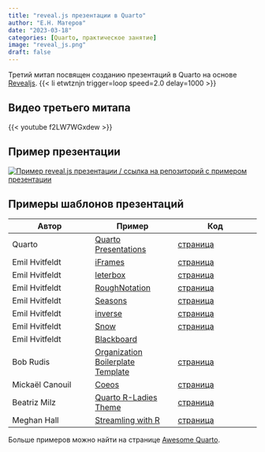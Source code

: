 ```yaml
---
title: "reveal.js презентации в Quarto"
author: "Е.Н. Матеров"
date: "2023-03-18"
categories: [Quarto, практическое занятие]
image: "reveal_js.png"
draft: false
---
```


Третий митап посвящен созданию презентаций в Quarto на основе [Revealjs](https://quarto.org/docs/presentations/revealjs/){target="_blank"}. {{< li etwtznjn trigger=loop speed=2.0 delay=1000 >}}

## Видео третьего митапа

{{< youtube f2LW7WGxdew >}}

## Пример презентации

[![Пример reveal.js презентации / <a href="https://github.com/materov/quarto-meetup-begin/tree/main/materials/revealjs">ссылка на репозиторий</a> с примером презентации](presentation_sample.png)](https://quarto-meetup-begin-revealjs.netlify.app){target="_blank"}

## Примеры шаблонов презентаций {#примеры-шаблонов-презентаций}

| Автор           | Пример                                                                                                                      | Код                                                                                                                        |
|------------------------|------------------------|------------------------|
| Quarto          | [Quarto Presentations](https://quarto.org/docs/presentations/revealjs/demo/){target="_blank"}                               | [страница](https://github.com/quarto-dev/quarto-web/blob/main/docs/presentations/revealjs/demo/index.qmd){target="_blank"} |
| Emil Hvitfeldt  | [iFrames](https://emilhvitfeldt.github.io/quarto-iframe-examples/#/section){target="_blank"}                                | [страница](https://github.com/EmilHvitfeldt/quarto-iframe-examples){target="_blank"}                                       |
| Emil Hvitfeldt  | [leterbox](https://emilhvitfeldt.github.io/quarto-revealjs-letterbox/#/title-slide){target="_blank"}                        | [страница](https://github.com/EmilHvitfeldt/quarto-revealjs-letterbox){target="_blank"}                                    |
| Emil Hvitfeldt  | [RoughNotation](https://emilhvitfeldt.github.io/quarto-roughnotation/#/title-slide){target="_blank"}                        | [страница](https://github.com/EmilHvitfeldt/quarto-roughnotation){target="_blank"}                                         |
| Emil Hvitfeldt  | [Seasons](https://emilhvitfeldt.github.io/quarto-revealjs-seasons/#/section){target="_blank"}                               | [страница](https://github.com/EmilHvitfeldt/quarto-revealjs-seasons){target="_blank"}                                      |
| Emil Hvitfeldt  | [inverse](https://emilhvitfeldt.github.io/quarto-revealjs-inverse/#/title-slide){target="_blank"}                           | [страница](https://github.com/EmilHvitfeldt/quarto-revealjs-inverse){target="_blank"}                                      |
| Emil Hvitfeldt  | [Snow](https://emilhvitfeldt.github.io/quarto-snow/#/title-slide){target="_blank"}                                          | [страница](https://github.com/EmilHvitfeldt/quarto-snow){target="_blank"}                                                  |
| Emil Hvitfeldt  | [Blackboard](https://github.com/EmilHvitfeldt/quarto-blackboard-theme){target="_blank"}                                     |                                                                                                                            |
| Bob Rudis       | [Organization Boilerplate Template](https://hrbrmstr.github.io/quarto-organization-template/#/title-slide){target="_blank"} | [страница](https://github.com/hrbrmstr/quarto-organization-template){target="_blank"}                                      |
| Mickaël Canouil | [Coeos](https://m.canouil.fr/quarto-revealjs-coeos/#/title-slide){target="_blank"}                                          | [страница](https://github.com/mcanouil/quarto-revealjs-coeos){target="_blank"}                                             |
| Beatriz Milz    | [Quarto R-Ladies Theme](https://beatrizmilz.github.io/quarto-rladies-theme/#/title-slide){target="_blank"}                  | [страница](https://github.com/beatrizmilz/quarto-rladies-theme){target="_blank"}                                           |
| Meghan Hall     | [Streamling with R](https://meghan.rbind.io/slides/neair/neair.html#/title-slide){target="_blank"}                          | [страница](https://meghan.rbind.io/blog/quarto-slides/){target="_blank"}                                                   |

Больше примеров можно найти на странице [Awesome Quarto](https://github.com/mcanouil/awesome-quarto#presentations){target="_blank"}.